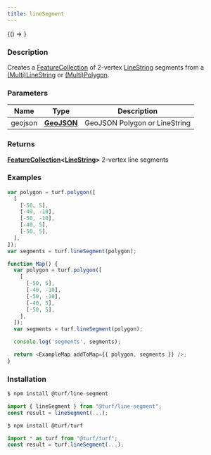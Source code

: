 ```yaml
---
title: lineSegment
---
```



<!-- Expose turf as global var for experimenting in the browser console -->

<BrowserOnly>{() => <WindowTurfGlobal turf={turf} />}</BrowserOnly>

### Description

Creates a [FeatureCollection](https://tools.ietf.org/html/rfc7946#section-3.3) of 2-vertex [LineString](https://tools.ietf.org/html/rfc7946#section-3.1.4) segments from a
[(Multi)LineString](https://tools.ietf.org/html/rfc7946#section-3.1.4) or [(Multi)Polygon](https://tools.ietf.org/html/rfc7946#section-3.1.6).

### Parameters

| Name    | Type                                                         | Description                   |
| ------- | ------------------------------------------------------------ | ----------------------------- |
| geojson | **[GeoJSON](https://tools.ietf.org/html/rfc7946#section-3)** | GeoJSON Polygon or LineString |

### Returns

**[FeatureCollection](https://tools.ietf.org/html/rfc7946#section-3.3)\<[LineString](https://tools.ietf.org/html/rfc7946#section-3.1.4)\>** 2-vertex line segments

### Examples

```javascript
var polygon = turf.polygon([
  [
    [-50, 5],
    [-40, -10],
    [-50, -10],
    [-40, 5],
    [-50, 5],
  ],
]);
var segments = turf.lineSegment(polygon);
```

```javascript live
function Map() {
  var polygon = turf.polygon([
    [
      [-50, 5],
      [-40, -10],
      [-50, -10],
      [-40, 5],
      [-50, 5],
    ],
  ]);
  var segments = turf.lineSegment(polygon);

  console.log('segments', segments);

  return <ExampleMap addToMap={{ polygon, segments }} />;
}
```

### Installation

```javascript
$ npm install @turf/line-segment

import { lineSegment } from "@turf/line-segment";
const result = lineSegment(...);
```

```javascript
$ npm install @turf/turf

import * as turf from "@turf/turf";
const result = turf.lineSegment(...);
```
